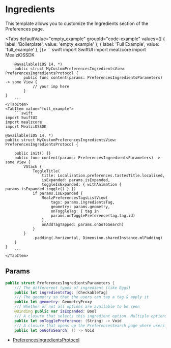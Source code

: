 
# Ingredients

This template allows you to customize the Ingredients section of the Preferences page.

<Tabs defaultValue="empty_example" groupId="code-example"
      values={[
          { label: 'Boilerplate', value: 'empty_example' },
          { label: 'Full Example', value: 'full_example' },
      ]}>
    <TabItem value="empty_example">
        ```swift
        import SwiftUI
        import mealzcore
        import MealziOSSDK

        @available(iOS 14, *)
        public struct MyCustomPreferencesIngredientsView: PreferencesIngredientsProtocol {
            public func content(params: PreferencesIngredientsParameters) -> some View {
                // your imp here
            }
    }
        ```
    </TabItem>
    <TabItem value="full_example">
        ```swift
    import SwiftUI
    import mealzcore
    import MealziOSSDK

    @available(iOS 14, *)
    public struct MyCustomPreferencesIngredientsView: PreferencesIngredientsProtocol {

        public init() {}
        public func content(params: PreferencesIngredientsParameters) -> some View {
            VStack {
                ToggleTitle(
                    title: Localization.preferences.tastesTitle.localised,
                    isExpanded: params.isExpanded,
                    toggleIsExpanded: { withAnimation { params.isExpanded.toggle() } })
                if params.isExpanded {
                    MealzPreferencesTagsListView(
                        tags: params.ingredientsTag,
                        geometry: params.geometry,
                        onToggleTag: { tag in
                        params.onTogglePreference(tag.tag.id)
                    },
                    onAddTagTapped: params.onGoToSearch)
                }
            }
                .padding(.horizontal, Dimension.sharedInstance.mlPadding)
        }
    }
        ```
    </TabItem>
</Tabs>

## Params

```swift
public struct PreferencesIngredientsParameters {
    /// The differerent types of ingredient (like Eggs)
    public let ingredientsTag: [CheckableTag]
    /// The geometry so that the users can tap a tag & apply it
    public let geometry: GeometryProxy
    /// Whether or not all options are available to be seen
    @Binding public var isExpanded: Bool
    /// A closure that selects this ingredient option. Multiple options can be selected at the same time
    public let onTogglePreference: (String) -> Void
    /// A closure that opens up the PreferencesSearch page where users can add more blacklisted ingredients
    public let onGoToSearch: () -> Void
```

- [PreferencesIngredientsProtocol](https://miamtech.github.io/MealziOSSDKRelease/documentation/mealziossdk/preferenceingredientsprotocol)
